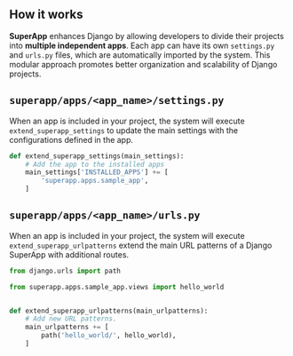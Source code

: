 

## How it works
**SuperApp** enhances Django by allowing developers to divide their projects into **multiple independent apps**. Each app can have its own `settings.py` and `urls.py` files, which are automatically imported by the system. This modular approach promotes better organization and scalability of Django projects.


## `superapp/apps/<app_name>/settings.py`
When an app is included in your project, the system will execute `extend_superapp_settings` to update the main settings with the configurations defined in the app.

```py filename="superapp/apps/<app_name>/settings.py"
def extend_superapp_settings(main_settings):
    # Add the app to the installed apps
    main_settings['INSTALLED_APPS'] += [
        'superapp.apps.sample_app',
    ]
```

## `superapp/apps/<app_name>/urls.py`
When an app is included in your project, the system will execute `extend_superapp_urlpatterns` extend the main URL patterns of a Django SuperApp with additional routes.

```py filename="superapp/apps/<app_name>/urls.py"
from django.urls import path

from superapp.apps.sample_app.views import hello_world


def extend_superapp_urlpatterns(main_urlpatterns):
    # Add new URL patterns.
    main_urlpatterns += [
        path('hello_world/', hello_world),
    ]

```